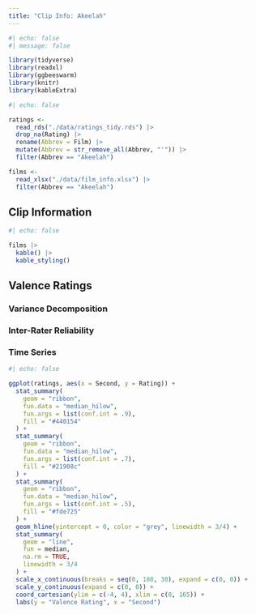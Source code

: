 ```yaml
---
title: "Clip Info: Akeelah"
---
```


```r
#| echo: false
#| message: false

library(tidyverse)
library(readxl)
library(ggbeeswarm)
library(knitr)
library(kableExtra)
```

```r
#| echo: false

ratings <- 
  read_rds("./data/ratings_tidy.rds") |>
  drop_na(Rating) |> 
  rename(Abbrev = Film) |> 
  mutate(Abbrev = str_remove_all(Abbrev, "'")) |> 
  filter(Abbrev == "Akeelah")

films <- 
  read_xlsx("./data/film_info.xlsx") |> 
  filter(Abbrev == "Akeelah")
```

## Clip Information

```r
#| echo: false

films |> 
  kable() |> 
  kable_styling()
```

## Valence Ratings

### Variance Decomposition


### Inter-Rater Reliability


### Time Series

```r
#| echo: false

ggplot(ratings, aes(x = Second, y = Rating)) +
  stat_summary(
    geom = "ribbon",
    fun.data = "median_hilow",
    fun.args = list(conf.int = .9),
    fill = "#440154"
  ) +
  stat_summary(
    geom = "ribbon",
    fun.data = "median_hilow",
    fun.args = list(conf.int = .7),
    fill = "#21908c"
  ) +
  stat_summary(
    geom = "ribbon",
    fun.data = "median_hilow",
    fun.args = list(conf.int = .5),
    fill = "#fde725"
  ) +
  geom_hline(yintercept = 0, color = "grey", linewidth = 3/4) +
  stat_summary(
    geom = "line", 
    fun = median, 
    na.rm = TRUE, 
    linewidth = 3/4
  ) +
  scale_x_continuous(breaks = seq(0, 180, 30), expand = c(0, 0)) +
  scale_y_continuous(expand = c(0, 0)) +
  coord_cartesian(ylim = c(-4, 4), xlim = c(0, 165)) +
  labs(y = "Valence Rating", x = "Second")
```

